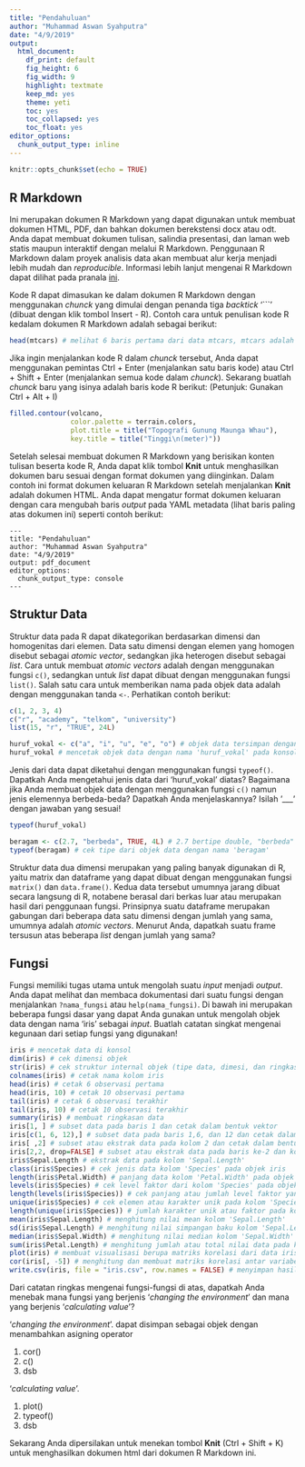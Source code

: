 ```yaml
---
title: "Pendahuluan"
author: "Muhammad Aswan Syahputra"
date: "4/9/2019"
output:
  html_document: 
    df_print: default
    fig_height: 6
    fig_width: 9
    highlight: textmate
    keep_md: yes
    theme: yeti
    toc: yes
    toc_collapsed: yes
    toc_float: yes
editor_options: 
  chunk_output_type: inline
---
```


```r
knitr::opts_chunk$set(echo = TRUE)
```

## R Markdown

Ini merupakan dokumen R Markdown yang dapat digunakan untuk membuat dokumen HTML, PDF, dan bahkan dokumen berekstensi docx atau odt. Anda dapat membuat dokumen tulisan, salindia presentasi, dan laman web statis maupun interaktif dengan melalui R Markdown. Penggunaan R Markdown dalam proyek analisis data akan membuat alur kerja menjadi lebih mudah dan *reproducible*. Informasi lebih lanjut mengenai R Markdown dapat dilihat pada pranala [ini](http://rmarkdown.rstudio.com).

Kode R dapat dimasukan ke dalam dokumen R Markdown dengan menggunakan *chunck* yang dimulai dengan penanda  tiga *backtick* '```' (dibuat dengan klik tombol Insert - R). Contoh cara untuk penulisan kode R kedalam dokumen R Markdown adalah sebagai berikut:

```r
head(mtcars) # melihat 6 baris pertama dari data mtcars, mtcars adalah data bawaan yang tersedia di R
```

Jika ingin menjalankan kode R dalam *chunck* tersebut, Anda dapat menggunakan pemintas Ctrl + Enter (menjalankan satu baris kode) atau Ctrl + Shift + Enter (menjalankan semua kode dalam *chunck*). Sekarang buatlah *chunck* baru yang isinya adalah baris kode R berikut: (Petunjuk: Gunakan Ctrl + Alt + I)

```r
filled.contour(volcano,
               color.palette = terrain.colors, 
               plot.title = title("Topografi Gunung Maunga Whau"), 
               key.title = title("Tinggi\n(meter)"))
```

Setelah selesai membuat dokumen R Markdown yang berisikan konten tulisan beserta kode R, Anda dapat klik tombol **Knit** untuk menghasilkan dokumen baru sesuai dengan format dokumen yang diinginkan. Dalam contoh ini format dokumen keluaran R Markdown setelah menjalankan **Knit** adalah dokumen HTML. Anda dapat mengatur format dokumen keluaran dengan cara mengubah baris *output* pada YAML metadata (lihat baris paling atas dokumen ini) seperti contoh berikut:

```
---
title: "Pendahuluan"
author: "Muhammad Aswan Syahputra"
date: "4/9/2019"
output: pdf_document
editor_options: 
  chunk_output_type: console
---
```

## Struktur Data

Struktur data pada R dapat dikategorikan berdasarkan dimensi dan homogenitas dari elemen. Data satu dimensi dengan elemen yang homogen disebut sebagai *atomic vector*, sedangkan jika heterogen disebut sebagai *list*. Cara untuk membuat *atomic vectors* adalah dengan menggunakan fungsi `c()`, sedangkan untuk *list* dapat dibuat dengan menggunakan fungsi `list()`. Salah satu cara untuk memberikan nama pada objek data adalah dengan menggunakan tanda `<-`. Perhatikan contoh berikut:

```r
c(1, 2, 3, 4)
c("r", "academy", "telkom", "university")
list(15, "r", "TRUE", 24L)

huruf_vokal <- c("a", "i", "u", "e", "o") # objek data tersimpan dengan nama 'huruf_vokal', namun tidak tercetak pada konsol
huruf_vokal # mencetak objek data dengan nama 'huruf_vokal' pada konsol
```

Jenis dari data dapat diketahui dengan menggunakan fungsi `typeof()`. Dapatkah Anda mengetahui jenis data dari 'huruf_vokal' diatas? Bagaimana jika Anda membuat objek data dengan menggunakan fungsi `c()` namun jenis elemennya berbeda-beda? Dapatkah Anda menjelaskannya? Isilah '___' dengan jawaban yang sesuai!

```r
typeof(huruf_vokal)

beragam <- c(2.7, "berbeda", TRUE, 4L) # 2.7 bertipe double, "berbeda" bertipe character, TRUE bertipe logical, 4L bertipe integer
typeof(beragam) # cek tipe dari objek data dengan nama 'beragam'
```

Struktur data dua dimensi merupakan yang paling banyak digunakan di R, yaitu matrix dan dataframe yang dapat dibuat dengan menggunakan fungsi `matrix()` dan `data.frame()`. Kedua data tersebut umumnya jarang dibuat secara langsung di R, notabene berasal dari berkas luar atau merupakan hasil dari penggunaan fungsi. Prinsipnya suatu dataframe merupakan gabungan dari beberapa data satu dimensi dengan jumlah yang sama, umumnya adalah *atomic vectors*. Menurut Anda, dapatkah suatu frame tersusun atas beberapa *list* dengan jumlah yang sama?

## Fungsi

Fungsi memiliki tugas utama untuk mengolah suatu *input* menjadi *output*. Anda dapat melihat dan membaca dokumentasi dari suatu fungsi dengan menjalankan `?nama_fungsi` atau `help(nama_fungsi)`. Di bawah ini merupakan beberapa fungsi dasar yang dapat Anda gunakan untuk mengolah objek data dengan nama 'iris' sebagai *input*. Buatlah catatan singkat mengenai kegunaan dari setiap fungsi yang digunakan!


```r
iris # mencetak data di konsol
dim(iris) # cek dimensi objek
str(iris) # cek struktur internal objek (tipe data, dimesi, dan ringkasan nilai pada masing-masing variabel)
colnames(iris) # cetak nama kolom iris
head(iris) # cetak 6 observasi pertama
head(iris, 10) # cetak 10 observasi pertama
tail(iris) # cetak 6 observasi terakhir
tail(iris, 10) # cetak 10 observasi terakhir
summary(iris) # membuat ringkasan data
iris[1, ] # subset data pada baris 1 dan cetak dalam bentuk vektor
iris[c(1, 6, 12),] # subset data pada baris 1,6, dan 12 dan cetak dalam bentuk vektor
iris[ ,2] # subset atau ekstrak data pada kolom 2 dan cetak dalam bentuk vektor
iris[2,2, drop=FALSE] # subset atau ekstrak data pada baris ke-2 dan kolom ke-2 dan tetap menjaga identitas data
iris$Sepal.Length # ekstrak data pada kolom 'Sepal.Length'
class(iris$Species) # cek jenis data kolom 'Species' pada objek iris
length(iris$Petal.Width) # panjang data kolom 'Petal.Width' pada objek iris
levels(iris$Species) # cek level faktor dari kolom 'Species' pada objek iris
length(levels(iris$Species)) # cek panjang atau jumlah level faktor yang tersedia pada kolom 'Species' pada objek iris
unique(iris$Species) # cek elemen atau karakter unik pada kolom 'Species'
length(unique(iris$Species)) # jumlah karakter unik atau faktor pada kolom 'Species'
mean(iris$Sepal.Length) # menghitung nilai mean kolom 'Sepal.Length'
sd(iris$Sepal.Length) # menghitung nilai simpangan baku kolom 'Sepal.Length'
median(iris$Sepal.Width) # menghitung nilai median kolom 'Sepal.Width'
sum(iris$Petal.Length) # menghitung jumlah atau total nilai data pada kolom 'Petal.Length`
plot(iris) # membuat visualisasi berupa matriks korelasi dari data iris
cor(iris[, -5]) # menghitung dan membuat matriks korelasi antar variabel atau kolom kecuali kolom ke-5 karena berupa faktor
write.csv(iris, file = "iris.csv", row.names = FALSE) # menyimpan hasil kedalam format file .csv
```

Dari catatan ringkas mengenai fungsi-fungsi di atas, dapatkah Anda menebak mana fungsi yang berjenis '*changing the environment*' dan mana yang berjenis '*calculating value*'?

'*changing the environment*'. dapat disimpan sebagai objek dengan menambahkan asigning operator

1. cor()
2. c()
3. dsb

'*calculating value*'.

1. plot()
2. typeof()
3. dsb

Sekarang Anda dipersilakan untuk menekan tombol **Knit** (Ctrl + Shift + K) untuk menghasilkan dokumen html dari dokumen R Markdown ini. 
